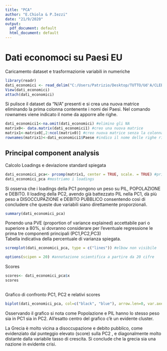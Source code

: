 ---
title: "PCA"
author: "E.Chiola & P.Iezzi"
date: "21/9/2020"
output:
  pdf_document: default
  html_document: default
---

# Dati economoci su Paesi EU

Caricamento dataset e trasformazionie variabili in numeriche
```{r}
library(readr)
dati_economici <- read_delim("C:/Users/Patrizio/Desktop/TUTTO/Ud'A/CLEBA/SUPERATE/DATA SCIENCE/4 progetto- Data Science/dati economici.csv", ";", escape_double = FALSE, col_types = cols(`Popolazione (Millioni)` = col_number(), `PIL (Miliardi)` = col_number(), `Tasso di crescita (%)` = col_number(),         `Disoccupazione (%)` = col_number(), `Inflazione (%)` = col_number(), `Debito Pubblico (% del PIL)` = col_number()),      trim_ws = TRUE)
View(dati_economici)
attach(dati_economici)

```

Si pulisce il dataset da "N/A" presenti e si crea una nuova matrice eliminando la prima colonna contenente i nomi dei Paesi. Nel comando rownames viene indicato il nome da apporre alle righe.

```{r warning=FALSE}
dati_economici1<-na.omit(dati_economici) #elimino gli NA
matrix0<- data.matrix(dati_economici1) #creo una nuova matrice
matrix1<-matrix0[,2:ncol(matrix0)] #creo nuova matrice senza la colonna 1
rownames(matrix1)<-dati_economici1$Paese #indico il nome delle righe richiamando la variabile (che non è) paese
```

## Principal component analysis
Calcolo Loadings e deviazione standard spiegata

```{r}
dati_economici_pca<- prcomp(matrix1, center = TRUE, scale. = TRUE) #principal components
dati_economici_pca #mostriamo i loadings
```

Si osserva che i loadings della PC1 pongono un peso su PIL, POPOLAZIONE e DEBITO. Il loading della PC2, avendo già battezzato PIL nella PC1, dà più peso a DISOCCUPAZIONE e DEBITO PUBBLICO consentendo così di concludere che queste due variabili siano direttamente proporzionali. 

```{r}
summary(dati_economici_pca)
```
Ponendo una PVE (proportion of variance explained) accettabile pari o superiore a 80%, si dovranno considerare per l'eventuale regressione le prima tre componenti principali (PC1,PC2,PC3)
<br>
Tabella indicativa della  percentuale di varianza spiegata. 
```{r}
screeplot(dati_economici_pca, type = c("lines")) #elbow non visibile
```


```{r}
options(scipen = 20) #annotazione scientifica a partire da 20 cifre

```

Scores

```{r}
scores<- dati_economici_pca$x
scores
         
```

Grafico di confronto PC1, PC2 e relativi scores

```{r}
biplot(dati_economici_pca, col=c("black", "blue"), arrow.len=0, var.axes=FALSE)

```

Osservando il grafico si nota come Popolazione e PIL hanno lo stesso peso sia in PC1 sia in PC2. 
All'esatto centro del grafico c'è un evidente cluster. 

La Grecia è molto vicina a disoccupazione e debito pubblico, come evidenziato dal punteggio elevato (score) sulla PC2 , e diagonalmente molto distante dalla variabile tasso di crescita. Si conclude che la grecia sia una nazione in evidente crisi. 

